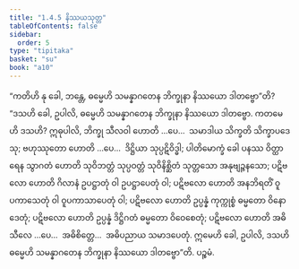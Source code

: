 ```yaml
---
title: "1.4.5 နိဿယသုတ္တ"
tableOfContents: false
sidebar:
  order: 5
type: "tipitaka"
basket: "su"
book: "a10"
---
```



<DynamicBreadcrumb />

<Division number="35" book="a10" e="ch" v="17" p="313">

<Paragraph number="276" book="a10">
“ကတိဟိ နု ခေါ, ဘန္တေ, ဓမ္မေဟိ သမန္နာဂတေန ဘိက္ခုနာ နိဿယော ဒါတဗ္ဗော”တိ? “ဒသဟိ ခေါ, ဥပါလိ, ဓမ္မေဟိ သမန္နာဂတေန ဘိက္ခုနာ နိဿယော ဒါတဗ္ဗော. ကတမေဟိ ဒသဟိ? ဣဓုပါလိ, ဘိက္ခု သီလဝါ ဟောတိ …ပေ…  သမာဒါယ သိက္ခတိ သိက္ခာပဒေသု; ဗဟုဿုတော ဟောတိ …ပေ…  ဒိဋ္ဌိယာ သုပ္ပဋိဝိဒ္ဓါ; ပါတိမောက္ခံ ခေါ ပနဿ ဝိတ္ထာရေန သွာဂတံ ဟောတိ သုဝိဘတ္တံ သုပ္ပဝတ္တံ သုဝိနိစ္ဆိတံ သုတ္တသော အနုဗျဉ္ဇနသော; ပဋိဗလော ဟောတိ ဂိလာနံ ဥပဋ္ဌာတုံ ဝါ ဥပဋ္ဌာပေတုံ ဝါ; ပဋိဗလော ဟောတိ အနဘိရတိံ ဝူပကာသေတုံ ဝါ ဝူပကာသာပေတုံ ဝါ; ပဋိဗလော ဟောတိ ဥပ္ပန္နံ ကုက္ကုစ္စံ ဓမ္မတော ဝိနောဒေတုံ; ပဋိဗလော ဟောတိ ဥပ္ပန္နံ ဒိဋ္ဌိဂတံ ဓမ္မတော ဝိဝေစေတုံ; ပဋိဗလော ဟောတိ အဓိသီလေ …ပေ…  အဓိစိတ္တေ…  အဓိပညာယ သမာဒပေတုံ. ဣမေဟိ ခေါ, ဥပါလိ, ဒသဟိ ဓမ္မေဟိ သမန္နာဂတေန ဘိက္ခုနာ နိဿယော ဒါတဗ္ဗော”တိ.

</Paragraph>
</Division>

<Paragraph number="277" type="center" book="a10">
ပဉ္စမံ.
</Paragraph>